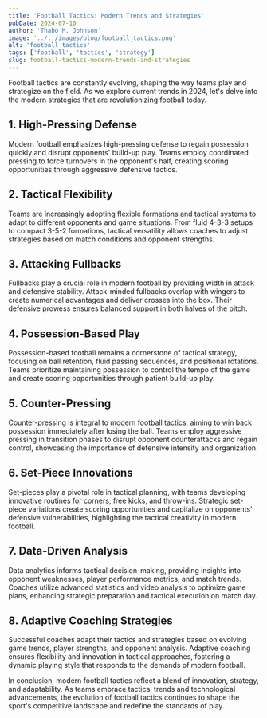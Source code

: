 ```yaml
---
title: 'Football Tactics: Modern Trends and Strategies'
pubDate: 2024-07-10
author: 'Thabo M. Johnson'
image: '../../images/blog/football_tactics.png'
alt: 'football tactics'
tags: ['football', 'tactics', 'strategy']
slug: football-tactics-modern-trends-and-strategies
---
```


Football tactics are constantly evolving, shaping the way teams play and strategize on the field. As we explore current trends in 2024, let's delve into the modern strategies that are revolutionizing football today.

## **1. High-Pressing Defense**

Modern football emphasizes high-pressing defense to regain possession quickly and disrupt opponents' build-up play. Teams employ coordinated pressing to force turnovers in the opponent's half, creating scoring opportunities through aggressive defensive tactics.

## **2. Tactical Flexibility**

Teams are increasingly adopting flexible formations and tactical systems to adapt to different opponents and game situations. From fluid 4-3-3 setups to compact 3-5-2 formations, tactical versatility allows coaches to adjust strategies based on match conditions and opponent strengths.

## **3. Attacking Fullbacks**

Fullbacks play a crucial role in modern football by providing width in attack and defensive stability. Attack-minded fullbacks overlap with wingers to create numerical advantages and deliver crosses into the box. Their defensive prowess ensures balanced support in both halves of the pitch.

## **4. Possession-Based Play**

Possession-based football remains a cornerstone of tactical strategy, focusing on ball retention, fluid passing sequences, and positional rotations. Teams prioritize maintaining possession to control the tempo of the game and create scoring opportunities through patient build-up play.

## **5. Counter-Pressing**

Counter-pressing is integral to modern football tactics, aiming to win back possession immediately after losing the ball. Teams employ aggressive pressing in transition phases to disrupt opponent counterattacks and regain control, showcasing the importance of defensive intensity and organization.

## **6. Set-Piece Innovations**

Set-pieces play a pivotal role in tactical planning, with teams developing innovative routines for corners, free kicks, and throw-ins. Strategic set-piece variations create scoring opportunities and capitalize on opponents' defensive vulnerabilities, highlighting the tactical creativity in modern football.

## **7. Data-Driven Analysis**

Data analytics informs tactical decision-making, providing insights into opponent weaknesses, player performance metrics, and match trends. Coaches utilize advanced statistics and video analysis to optimize game plans, enhancing strategic preparation and tactical execution on match day.

## **8. Adaptive Coaching Strategies**

Successful coaches adapt their tactics and strategies based on evolving game trends, player strengths, and opponent analysis. Adaptive coaching ensures flexibility and innovation in tactical approaches, fostering a dynamic playing style that responds to the demands of modern football.

In conclusion, modern football tactics reflect a blend of innovation, strategy, and adaptability. As teams embrace tactical trends and technological advancements, the evolution of football tactics continues to shape the sport's competitive landscape and redefine the standards of play.
